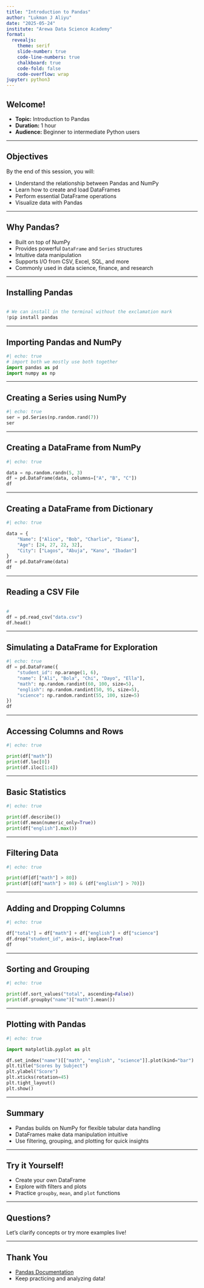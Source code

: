 ```yaml
---
title: "Introduction to Pandas"
author: "Lukman J Aliyu"
date: "2025-05-24"
institute: "Arewa Data Science Academy"
format:
  revealjs:
    theme: serif
    slide-number: true
    code-line-numbers: true
    chalkboard: true
    code-fold: false
    code-overflow: wrap
jupyter: python3
---
```


## Welcome!

- **Topic:** Introduction to Pandas
- **Duration:** 1 hour
- **Audience:** Beginner to intermediate Python users

---

## Objectives

By the end of this session, you will:

- Understand the relationship between Pandas and NumPy
- Learn how to create and load DataFrames
- Perform essential DataFrame operations
- Visualize data with Pandas

---

## Why Pandas?

- Built on top of NumPy
- Provides powerful `DataFrame` and `Series` structures
- Intuitive data manipulation
- Supports I/O from CSV, Excel, SQL, and more
- Commonly used in data science, finance, and research

---

## Installing Pandas

```python

# We can install in the terminal without the exclamation mark
!pip install pandas 

```

---

## Importing Pandas and NumPy

```python
#| echo: true
# import both we mostly use both together
import pandas as pd
import numpy as np
```

---

## Creating a Series using NumPy

```python
#| echo: true
ser = pd.Series(np.random.rand(7))
ser
```

---


## Creating a DataFrame from NumPy

```python
#| echo: true

data = np.random.randn(5, 3)
df = pd.DataFrame(data, columns=["A", "B", "C"])
df
```

---

## Creating a DataFrame from Dictionary

```python
#| echo: true

data = {
    "Name": ["Alice", "Bob", "Charlie", "Diana"],
    "Age": [24, 27, 22, 32],
    "City": ["Lagos", "Abuja", "Kano", "Ibadan"]
}
df = pd.DataFrame(data)
df
```

---

## Reading a CSV File

```python

#
df = pd.read_csv("data.csv")  
df.head()
```

---

## Simulating a DataFrame for Exploration {.scrollable}

```python
#| echo: true
df = pd.DataFrame({
    "student_id": np.arange(1, 6),
    "name": ["Ali", "Bola", "Chi", "Dayo", "Ella"],
    "math": np.random.randint(60, 100, size=5),
    "english": np.random.randint(50, 95, size=5),
    "science": np.random.randint(55, 100, size=5)
})
df
```

---

## Accessing Columns and Rows

```python
#| echo: true

print(df["math"])
print(df.loc[0])
print(df.iloc[1:4])
```

---

## Basic Statistics

```python
#| echo: true

print(df.describe())
print(df.mean(numeric_only=True))
print(df["english"].max())
```

---

## Filtering Data

```python
#| echo: true

print(df[df["math"] > 80])
print(df[(df["math"] > 80) & (df["english"] > 70)])
```

---

## Adding and Dropping Columns

```python
#| echo: true

df["total"] = df["math"] + df["english"] + df["science"]
df.drop("student_id", axis=1, inplace=True)
df
```

---

## Sorting and Grouping

```python
#| echo: true

print(df.sort_values("total", ascending=False))
print(df.groupby("name")["math"].mean())
```

---

## Plotting with Pandas {.scrollable}

```python
#| echo: true

import matplotlib.pyplot as plt

df.set_index("name")[["math", "english", "science"]].plot(kind="bar")
plt.title("Scores by Subject")
plt.ylabel("Score")
plt.xticks(rotation=45)
plt.tight_layout()
plt.show()
```

---

## Summary

- Pandas builds on NumPy for flexible tabular data handling
- DataFrames make data manipulation intuitive
- Use filtering, grouping, and plotting for quick insights

---

## Try it Yourself!

- Create your own DataFrame
- Explore with filters and plots
- Practice `groupby`, `mean`, and `plot` functions

---

## Questions?

Let's clarify concepts or try more examples live!

---

## Thank You

- [Pandas Documentation](https://pandas.pydata.org/)
- Keep practicing and analyzing data!
